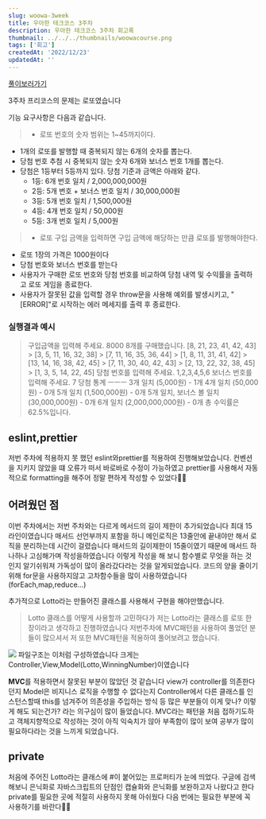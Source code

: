 ```yaml
---
slug: woowa-3week
title: 우아한 테크코스 3주차
description: 우아한 테크코스 3주차 회고록
thumbnail: ../../../thumbnails/woowacourse.png
tags: ['회고']
createdAt: '2022/12/23'
updatedAt: ''
---
```


[풀이보러가기](https://github.com/Ryong-E/javascript-lotto)

3주차 프리코스의 문제는 로또였습니다

기능 요구사항은 다음과 같습니다.

> - 로또 번호의 숫자 범위는 1~45까지이다.

- 1개의 로또를 발행할 때 중복되지 않는 6개의 숫자를 뽑는다.
- 당첨 번호 추첨 시 중복되지 않는 숫자 6개와 보너스 번호 1개를 뽑는다.
- 당첨은 1등부터 5등까지 있다. 당첨 기준과 금액은 아래와 같다.
  - 1등: 6개 번호 일치 / 2,000,000,000원
  - 2등: 5개 번호 + 보너스 번호 일치 / 30,000,000원
  - 3등: 5개 번호 일치 / 1,500,000원
  - 4등: 4개 번호 일치 / 50,000원
  - 5등: 3개 번호 일치 / 5,000원

> - 로또 구입 금액을 입력하면 구입 금액에 해당하는 만큼 로또를 발행해야한다.

- 로또 1장의 가격은 1000원이다
- 당첨 번호와 보너스 번호를 받는다
- 사용자가 구매한 로또 번호와 당첨 번호를 비교하여 당첨 내역 및 수익률을 출력하고 로또 게임을 종료한다.
- 사용자가 잘못된 값을 입력할 경우 throw문을 사용해 예외를 발생시키고, "[ERROR]"로 시작하는 에러 메세지를 출력 후 종료한다.

### 실행결과 예시

> 구입금액을 입력해 주세요.
> 8000
> 8개를 구매했습니다.
> [8, 21, 23, 41, 42, 43] > [3, 5, 11, 16, 32, 38] > [7, 11, 16, 35, 36, 44] > [1, 8, 11, 31, 41, 42] > [13, 14, 16, 38, 42, 45] > [7, 11, 30, 40, 42, 43] > [2, 13, 22, 32, 38, 45] > [1, 3, 5, 14, 22, 45]
> 당첨 번호를 입력해 주세요.
> 1,2,3,4,5,6
> 보너스 번호를 입력해 주세요.
> 7
> 당첨 통계
> ㅡㅡㅡ
> 3개 일치 (5,000원) - 1개
> 4개 일치 (50,000원) - 0개
> 5개 일치 (1,500,000원) - 0개
> 5개 일치, 보너스 볼 일치 (30,000,000원) - 0개
> 6개 일치 (2,000,000,000원) - 0개
> 총 수익률은 62.5%입니다.

## eslint,prettier

저번 주차에 적용하지 못 했던 eslint와prettier를 적용하여 진행해보았습니다.
컨벤션을 지키지 않았을 떄 오류가 떠서 바로바로 수정이 가능하였고 prettier를 사용해서 자동적으로 formatting을 해주어 정말 편하게 작성할 수 있었다👏🏻

## 어려웠던 점

이번 주차에서는 저번 주차와는 다르게 메서드의 길이 제한이 추가되었습니다 최대 15라인이였습니다
매서드 선언부까지 포함을 하니 메인로직은 13줄안에 끝내야만 해서 로직을 분리하는데 시간이 걸렸습니다
매서드의 길이제한이 15줄이였기 때문에 매서드 하나하나 고심해가며 작성을하였습니다
이렇게 작성을 해 보니 함수별로 무엇을 하는 것 인지 알기쉬워져 가독성이 많이 올라갔다라는 것을 알게되었습니다.
코드의 양을 줄이기위해 for문을 사용하지않고 고차함수들을 많이 사용하였습니다 (forEach,map,reduce...)

추가적으로 Lotto라는 만들어진 클래스를 사용해서 구현을 해야만했습니다.

> Lotto 클래스를 어떻게 사용할까 고민하다가 저는 Lotto라는 클래스를 로또 한 장이라고 생각하고 진행하였습니다
> 저번주차에 MVC패턴을 사용하여 풀었던 분들이 많으셔서 저 또한 MVC패턴을 적용하여 풀어보려고 했습니다.

![](https://velog.velcdn.com/images/ryong-e/post/82edfcd0-e102-4181-aa34-4b93c449802d/image.png)
파일구조는 이처럼 구성하였습니다
크게는 Controller,View,Model(Lotto,WinningNumber)이였습니다

**MVC**를 적용하면서 잘못된 부분이 많았던 것 같습니다
view가 controller를 의존한다던지 Model은 비지니스 로직을 수행할 수 없다는지
Controller에서 다른 클래스를 인스턴스할때 this를 넘겨주어 의존성을 주입하는 방식 등
많은 부분들이 이게 맞나? 이렇게 해도 되는건가? 라는 의구심이 많이 들었습니다.
MVC라는 패턴을 처음 접하기도하고 객체지향적으로 작성하는 것이 아직 익숙치가 않아 부족함이 많이 보여 공부가 많이 필요하다라는 것을 느끼게 되었습니다.

## private

처음에 주어진 Lotto라는 클래스에 #이 붙어있는 프로퍼티가 눈에 띄었다.
구글에 검색해보니 은닉화로 자바스크립트의 단점인 캡슐화와 은닉화를 보완하고자 나왔다고 한다
private를 필요한 곳에 적절히 사용하지 못해 아쉬웠다 다음 번에는 필요한 부분에 꼭 사용하기를 바란다✊🏻
